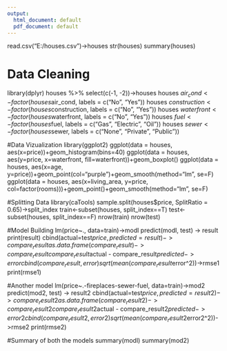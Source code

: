 ---
output:
  html_document: default
  pdf_document: default
---
read.csv("E:/houses.csv")->houses
str(houses)
summary(houses)

# Data Cleaning
library(dplyr)
houses %>% select(c(-1, -2))->houses
houses $air_cond<-factor(houses$air_cond, labels = c("No", "Yes"))
houses $construction<-factor(houses$construction, labels = c("No", "Yes"))
houses $waterfront<-factor(houses$waterfront, labels = c("No", "Yes"))
houses $fuel<-factor(houses$fuel, labels = c("Gas", "Electric", "Oil"))
houses $sewer<-factor(houses$sewer, labels = c("None", "Private", "Public"))

#Data Vizualization
library(ggplot2)
ggplot(data = houses, aes(x=price))+geom_histogram(bins=40)
ggplot(data = houses, aes(y=price, x=waterfront, fill=waterfront))+geom_boxplot()
ggplot(data = houses, aes(x=age, y=price))+geom_point(col="purple")+geom_smooth(method="lm", se=F)
ggplot(data = houses, aes(x=living_area, y=price, col=factor(rooms)))+geom_point()+geom_smooth(method="lm", se=F)

#Splitting Data
library(caTools)
sample.split(houses$price, SplitRatio = 0.65)->split_index
train<-subset(houses, split_index==T)
test<-subset(houses, split_index==F)
nrow(train)
nrow(test)

#Model Building
lm(price~., data=train)->modl
predict(modl, test) -> result
print(result)
cbind(actual=test$price, predicted=result)->compare_result
as.data.frame(compare_result)->compare_result
compare_result$actual - compare_result$predicted -> error
cbind(compare_result, error)
sqrt(mean(compare_result$error^2))->rmse1
print(rmse1)


#Another model
lm(price~.-fireplaces-sewer-fuel, data=train)->mod2
predict(mod2, test) -> result2
cbind(actual=test$price, predicted=result2)->compare_result2
as.data.frame(compare_result2)->compare_result2
compare_result2$actual - compare_result2$predicted -> error2
cbind(compare_result2, error2)
sqrt(mean(compare_result2$error2^2))->rmse2
print(rmse2)

#Summary of both the models
summary(modl)
summary(mod2)